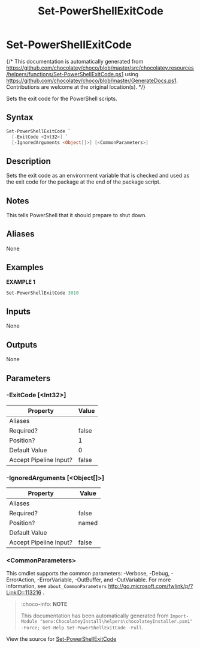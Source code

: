 ﻿---
order: 330
xref: set-powershellexitcode
title: Set-PowerShellExitCode
description: Information on Set-PowerShellExitCode function
---

# Set-PowerShellExitCode

{/* This documentation is automatically generated from https://github.com/chocolatey/choco/blob/master/src/chocolatey.resources/helpers/functions/Set-PowerShellExitCode.ps1 using https://github.com/chocolatey/choco/blob/master/GenerateDocs.ps1. Contributions are welcome at the original location(s). */}

Sets the exit code for the PowerShell scripts.

## Syntax

~~~powershell
Set-PowerShellExitCode `
  [-ExitCode <Int32>] `
  [-IgnoredArguments <Object[]>] [<CommonParameters>]
~~~

## Description

Sets the exit code as an environment variable that is checked and used
as the exit code for the package at the end of the package script.

## Notes

This tells PowerShell that it should prepare to shut down.

## Aliases

None

## Examples

 **EXAMPLE 1**

~~~powershell
Set-PowerShellExitCode 3010

~~~ 

## Inputs

None

## Outputs

None

## Parameters

###  -ExitCode [&lt;Int32&gt;]
Property               | Value
---------------------- | -----
Aliases                | 
Required?              | false
Position?              | 1
Default Value          | 0
Accept Pipeline Input? | false
 
###  -IgnoredArguments [&lt;Object[]&gt;]
Property               | Value
---------------------- | -----
Aliases                | 
Required?              | false
Position?              | named
Default Value          | 
Accept Pipeline Input? | false
 
### &lt;CommonParameters&gt;

This cmdlet supports the common parameters: -Verbose, -Debug, -ErrorAction, -ErrorVariable, -OutBuffer, and -OutVariable. For more information, see `about_CommonParameters` http://go.microsoft.com/fwlink/p/?LinkID=113216 .



<Xref title="Function Reference" value="powershell-reference" />

> :choco-info: **NOTE**
>
> This documentation has been automatically generated from `Import-Module "$env:ChocolateyInstall\helpers\chocolateyInstaller.psm1" -Force; Get-Help Set-PowerShellExitCode -Full`.

View the source for [Set-PowerShellExitCode](https://github.com/chocolatey/choco/blob/master/src/chocolatey.resources/helpers/functions/Set-PowerShellExitCode.ps1)
